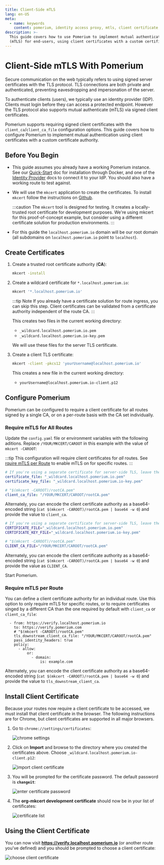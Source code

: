 ```yaml
---
title: Client-Side mTLS
lang: en-US
meta:
  - name: keywords
    content: pomerium, identity access proxy, mtls, client certificate, mutual authentication
description: >-
  This guide covers how to use Pomerium to implement mutual authentication
  (mTLS) for end-users, using client certificates with a custom certificate authority.
---
```



# Client-Side mTLS With Pomerium

Secure communication on the web typically refers to using signed server certificates with the TLS protocol. TLS connections are both private and authenticated, preventing eavesdropping and impersonation of the server.

To authenticate clients (users), we typically use an identity provider (IDP). Clients must login before they can access a protected endpoint. However the TLS protocol also supports mutual authenticate (mTLS) via signed client certificates.

Pomerium supports requiring signed client certificates with the `client_ca`/`client_ca_file` configuration options. This guide covers how to configure Pomerium to implement mutual authentication using client certificates with a custom certificate authority.

## Before You Begin

- This guide assumes you already have a working Pomerium instance. See our [Quick-Start] doc for installation through Docker, and one of the [Identity Provider] docs to connect it to your IdP. You should also have a working route to test against.

- We will use the `mkcert` application to create the certificates. To install `mkcert` follow the instructions on [Github](https://github.com/FiloSottile/mkcert#installation).

    :::caution
    The `mkcert` tool is designed for testing. It creates a locally-trusted root certificate for development purposes. We're using mkcert for this proof-of-concept example, but consider using a different certificate solution for production environments.
    :::

- For this guide the `localhost.pomerium.io` domain will be our root domain (all subdomains on `localhost.pomerium.io` point to `localhost`).

## Create Certificates

1. Create a trusted root certificate authority (**CA**):

    ```bash
    mkcert -install
    ```

1. Create a wildcard certificate for `*.localhost.pomerium.io`:

    ```bash
    mkcert '*.localhost.pomerium.io'
    ```

    :::tip Note
    If you already have a certificate solution for route ingress, you can skip this step. Client certificates can be validated from a certificate authority independent of the route CA.
    :::

    This creates two files in the current working directory:

    - `_wildcard.localhost.pomerium.io.pem`
    - `_wildcard.localhost.pomerium.io-key.pem`

    We will use these files for the server TLS certificate.

1. Create a client TLS certificate:

    ```bash
    mkcert -client -pkcs12 'yourUsername@localhost.pomerium.io'
    ```

    This creates a new file in the current working directory:

    - `yourUsername@localhost.pomerium.io-client.p12`

## Configure Pomerium

Pomerium can be configured to require a client certificate for all routes signed by a single CA, or on a per-route basis with the CA set individually.

### Require mTLS for All Routes

Update the `config.yaml` file or environment variables with the following aditions. Replace `/YOUR/MKCERT/CAROOT` in this example with the value of `mkcert -CAROOT`:

:::tip
This configuration will require client certificates for _all_ routes. See [rquire mTLS per Route](#require-mtls-per-route) to enable mTLS on for specific routes.
:::

<Tabs>
<TabItem value="config.yaml" label="config.yaml">


```yaml
# If you're using a separate certificate for server-side TLS, leave these keys unchanged.
certificate_file: "_wildcard.localhost.pomerium.io.pem"
certificate_key_file: "_wildcard.localhost.pomerium.io-key.pem"

# "$(mkcert -CAROOT)/rootCA.pem"
client_ca_file: "/YOUR/MKCERT/CAROOT/rootCA.pem"
```

Alternately, you can encode the client certificate authority as a base64-encoded string (`cat $(mkcert -CAROOT)/rootCA.pem | base64 -w 0`) and provide the value to `client_ca`.

</TabItem>
<TabItem value="Environment Variables" label="Environment Variables">

```bash
# If you're using a separate certificate for server-side TLS, leave these variables unchanged.
CERTIFICATE_FILE="_wildcard.localhost.pomerium.io.pem"
CERTIFICATE_KEY_FILE="_wildcard.localhost.pomerium.io-key.pem"

# "$(mkcert -CAROOT)/rootCA.pem"
CLIENT_CA_FILE="/YOUR/MKCERT/CAROOT/rootCA.pem"
```

Alternately, you can encode the client certificate authority as a base64-encoded string (`cat $(mkcert -CAROOT)/rootCA.pem | base64 -w 0`) and provide the value as `CLIENT_CA`.

</TabItem>
</Tabs>

Start Pomerium.

### Require mTLS per Route

You can define a client certificate authority for an individual route. Use this option to only require mTLS for specific routes, or to require certificates singed by a different CA than the one required by default with `client_ca` or `client_ca_file`:

```yaml{3-4}
  - from: https://verify.localhost.pomerium.io
    to: https://verify.pomerium.com
    # "$(mkcert -CAROOT)/rootCA.pem"
    tls_downstream_client_ca_file: "/YOUR/MKCERT/CAROOT/rootCA.pem"
    pass_identity_headers: true
    policy:
      - allow:
          or:
            - domain:
                is: example.com
```

Alternately, you can encode the client certificate authority as a base64-encoded string (`cat $(mkcert -CAROOT)/rootCA.pem | base64 -w 0`) and provide the value to `tls_downstream_client_ca`.

## Install Client Certificate

Because your routes now require a client certificate to be accessed, we must install that client certificate in the browser. The following instructions are for Chrome, but client certificates are supported in all major browsers.

1. Go to `chrome://settings/certificates`:

    ![chrome settings](img/mtls/01-chrome-settings-certificates.png)

1. Click on **Import** and browse to the directory where you created the certificates above. Choose `_wildcard.localhost.pomerium.io-client.p12`:

    ![import client certificate](img/mtls/02-import-client-certificate.png)

1. You will be prompted for the certificate password. The default password is **`changeit`**:

    ![enter certificate password](img/mtls/03-enter-certificate-password.png)

1. The **org-mkcert development certificate** should now be in your list of certificates:

    ![certificate list](img/mtls/04-certificate-list.png)

## Using the Client Certificate

You can now visit **<https://verify.localhost.pomerium.io>** (or another route you've defined) and you should be prompted to choose a client certificate:

![choose client certificate](img/mtls/05-select-client-certificate.png)

[Quick-Start]: install/quickstart
[Identity Provider]: /identity-providers
